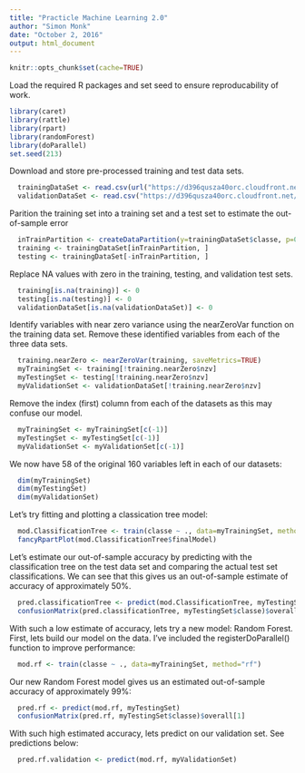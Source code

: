 ```yaml
---
title: "Practicle Machine Learning 2.0"
author: "Simon Monk"
date: "October 2, 2016"
output: html_document
---
```


```r
knitr::opts_chunk$set(cache=TRUE)
```

Load the required R packages and set seed to ensure reproducability of work.

```r
library(caret)
library(rattle)
library(rpart)
library(randomForest)
library(doParallel)
set.seed(213)
```

Download and store pre-processed training and test data sets.

```r
  trainingDataSet <- read.csv(url("https://d396qusza40orc.cloudfront.net/predmachlearn/pml-training.csv"))
  validationDataSet <- read.csv("https://d396qusza40orc.cloudfront.net/predmachlearn/pml-testing.csv")
```

Parition the training set into a training set and a test set to estimate the out-of-sample error

```r
  inTrainPartition <- createDataPartition(y=trainingDataSet$classe, p=0.6, list=FALSE)
  training <- trainingDataSet[inTrainPartition, ]
  testing <- trainingDataSet[-inTrainPartition, ]
```

Replace NA values with zero in the training, testing, and validation test sets.

```r
  training[is.na(training)] <- 0
  testing[is.na(testing)] <- 0
  validationDataSet[is.na(validationDataSet)] <- 0
```

Identify variables with near zero variance using the nearZeroVar function on the training data set. Remove these identified variables from each of the three data sets.

```r
  training.nearZero <- nearZeroVar(training, saveMetrics=TRUE)
  myTrainingSet <- training[!training.nearZero$nzv]
  myTestingSet <- testing[!training.nearZero$nzv]
  myValidationSet <- validationDataSet[!training.nearZero$nzv]
```

Remove the index (first) column from each of the datasets as this may confuse our model.

```r
  myTrainingSet <- myTrainingSet[c(-1)]
  myTestingSet <- myTestingSet[c(-1)]
  myValidationSet <- myValidationSet[c(-1)]
```

We now have 58 of the original 160 variables left in each of our datasets:

```r
  dim(myTrainingSet)
  dim(myTestingSet)
  dim(myValidationSet)
```

Let's try fitting and plotting a classication tree model:

```r
  mod.ClassificationTree <- train(classe ~ ., data=myTrainingSet, method="rpart")
  fancyRpartPlot(mod.ClassificationTree$finalModel)
```

Let's estimate our out-of-sample accuracy by predicting with the classification tree on the test data set and comparing the actual test set classifications. We can see that this gives us an out-of-sample estimate of accuracy of approximately 50%.

```r
  pred.classificationTree <- predict(mod.ClassificationTree, myTestingSet)
  confusionMatrix(pred.classificationTree, myTestingSet$classe)$overall[1]
```

With such a low estimate of accuracy, lets try a new model: Random Forest. First, lets build our model on the data. I've included the registerDoParallel() function to improve performance:

```r
  mod.rf <- train(classe ~ ., data=myTrainingSet, method="rf")
```

Our new Random Forest model gives us an estimated out-of-sample accuracy of approximately 99%:

```r
  pred.rf <- predict(mod.rf, myTestingSet)
  confusionMatrix(pred.rf, myTestingSet$classe)$overall[1]
```

With such high estimated accuracy, lets predict on our validation set. See predictions below:

```r
  pred.rf.validation <- predict(mod.rf, myValidationSet)
```


